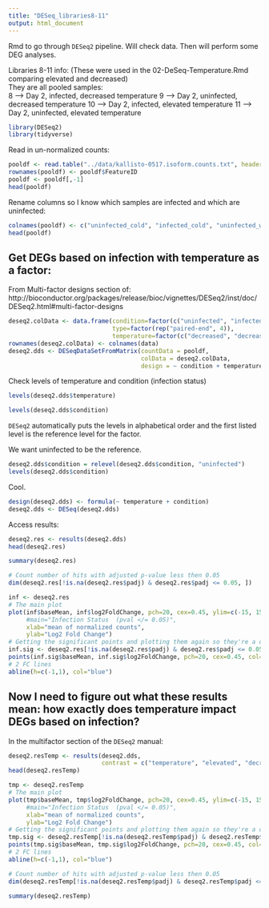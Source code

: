 ```yaml
---
title: "DESeq_libraries8-11"
output: html_document
---
```

Rmd to go through `DESeq2` pipeline. Will check data. Then will perform some DEG analyses. 

Libraries 8-11 info: 
(These were used in the 02-DeSeq-Temperature.Rmd comparing elevated and decreased)     
They are all pooled samples:   
8 --> Day 2, infected, decreased temperature
9 --> Day 2, uninfected, decreased temperature
10 --> Day 2, infected, elevated temperature
11 --> Day 2, uninfected, elevated temperature

```r
library(DESeq2)
library(tidyverse)
```


Read in un-normalized counts:
```r
pooldf <- read.table("../data/kallisto-0517.isoform.counts.txt", header = T, sep = "\t")
rownames(pooldf) <- pooldf$FeatureID
pooldf <- pooldf[,-1]
head(pooldf)
```

Rename columns so I know which samples are infected and which are uninfected:
```r
colnames(pooldf) <- c("uninfected_cold", "infected_cold", "uninfected_warm", "infected_warm")
head(pooldf)
```


## Get DEGs based on infection with temperature as a factor: 
From Multi-factor designs section of: 
http://bioconductor.org/packages/release/bioc/vignettes/DESeq2/inst/doc/DESeq2.html#multi-factor-designs 

```r
deseq2.colData <- data.frame(condition=factor(c("uninfected", "infected", "uninfected", "infected")), 
                             type=factor(rep("paired-end", 4)),
                             temperature=factor(c("decreased", "decreased", "elevated", "elevated")))
rownames(deseq2.colData) <- colnames(data)
deseq2.dds <- DESeqDataSetFromMatrix(countData = pooldf,
                                     colData = deseq2.colData, 
                                     design = ~ condition + temperature)
```

Check levels of temperature and condition (infection status)
```r
levels(deseq2.dds$temperature)
```

```r
levels(deseq2.dds$condition)
```

`DESeq2` automatically puts the levels in alphabetical order and the first listed level is the reference level for the factor. 

We want uninfected to be the reference. 
```r
deseq2.dds$condition = relevel(deseq2.dds$condition, "uninfected")
levels(deseq2.dds$condition)
```

Cool. 
```r
design(deseq2.dds) <- formula(~ temperature + condition)
deseq2.dds <- DESeq(deseq2.dds)
```

Access results:
```r
deseq2.res <- results(deseq2.dds)
head(deseq2.res)
```

```r
summary(deseq2.res)
```


```r
# Count number of hits with adjusted p-value less then 0.05
dim(deseq2.res[!is.na(deseq2.res$padj) & deseq2.res$padj <= 0.05, ])
```

```r
inf <- deseq2.res
# The main plot
plot(inf$baseMean, inf$log2FoldChange, pch=20, cex=0.45, ylim=c(-15, 15), log="x", col="darkgray",
     #main="Infection Status  (pval </= 0.05)",
     xlab="mean of normalized counts",
     ylab="Log2 Fold Change")
# Getting the significant points and plotting them again so they're a different color
inf.sig <- deseq2.res[!is.na(deseq2.res$padj) & deseq2.res$padj <= 0.05, ]
points(inf.sig$baseMean, inf.sig$log2FoldChange, pch=20, cex=0.45, col="red")
# 2 FC lines
abline(h=c(-1,1), col="blue")
```

## Now I need to figure out what these results mean: how exactly does temperature impact DEGs based on infection?


In the multifactor section of the `DESeq2` manual: 
```r
deseq2.resTemp <- results(deseq2.dds,
                          contrast = c("temperature", "elevated", "decreased"))
head(deseq2.resTemp)
```

```r
tmp <- deseq2.resTemp
# The main plot
plot(tmp$baseMean, tmp$log2FoldChange, pch=20, cex=0.45, ylim=c(-15, 15), log="x", col="darkgray",
     #main="Infection Status  (pval </= 0.05)",
     xlab="mean of normalized counts",
     ylab="Log2 Fold Change")
# Getting the significant points and plotting them again so they're a different color
tmp.sig <- deseq2.resTemp[!is.na(deseq2.resTemp$padj) & deseq2.resTemp$padj <= 0.05, ]
points(tmp.sig$baseMean, tmp.sig$log2FoldChange, pch=20, cex=0.45, col="red")
# 2 FC lines
abline(h=c(-1,1), col="blue")
```

```r
# Count number of hits with adjusted p-value less then 0.05
dim(deseq2.resTemp[!is.na(deseq2.resTemp$padj) & deseq2.resTemp$padj <= 0.05, ])
```

```r
summary(deseq2.resTemp)
```
















